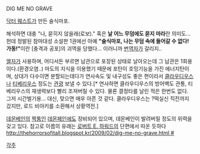 DIG ME NO GRAVE

[[닥터 웨스트]]가 만든 술식마포.

해석하면 대충 "나, 묻히지 않을래(로보)." 혹은 '''날 어느 무덤에도 묻지 마라'''란 의미도...
헌데 정발된 참마대성 소설판 1권에선 아예 '''"술식마포, 나는 무덤 속에 들어갈 수 없다! 가동!"'''이란 [충격과 공포]의 괴역을 당했다... 이러니까 [[번역자]]가 갈리지..

[[엘자]]가 사용하며, 어디서든 부르면 납관으로 포장된 상태로 날아오는데 그 납관은 1회용이다.(환경오염..)
마도의 지식을 이용했기 때문에 포탄이 호밍기능을 가진 에너지탄이며, 상대가 다수이면 분할되는데다가 연사속도 및 내구성도 좋은 편이라서 [[클라우디우스]]나 [[티베리우스]] 정도는 [[관광]] 보낼 수 있다.[* 연사하면 클라우디우스의 방어벽도 관통, 티베리우스의 재생력보다 빨리 조져버릴 수 있다. 물론 결정타를 날린 적은 한번도 없다. 그저 시간벌기용... 대신, 맞으면 매우 아픈 것 같다. 클라우디우스는 ?떡실신 직전까지 갔지만, 로드 비야키를 소환해서 상황역전.]

[[데몬베인]]의 [[짝퉁]]인 [[데몬페인]]에도 장비되어 있으며, 데몬베인이 발려버릴 정도의 위력을 갖고 있다.
참고로 이름의 유래는 [[로버트 E. 하워드]]의 단편에서 따온 듯하다[[http://thehorrorsofitall.blogspot.kr/2009/02/dig-me-no-grave.html #]]

[[각주]]
